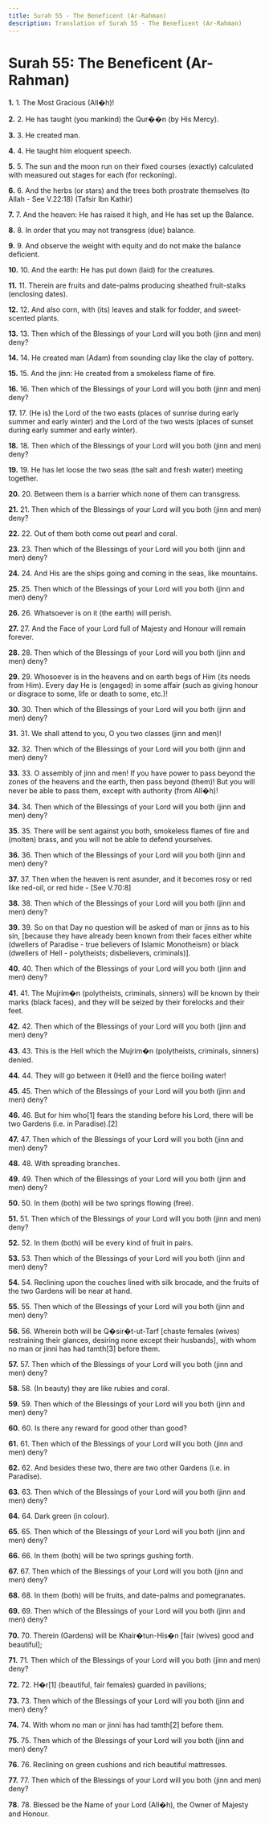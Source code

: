 ```yaml
---
title: Surah 55 - The Beneficent (Ar-Rahman)
description: Translation of Surah 55 - The Beneficent (Ar-Rahman)
---
```


# Surah 55: The Beneficent (Ar-Rahman)

**1.** 1. The Most Gracious (All�h)!

**2.** 2. He has taught (you mankind) the Qur��n (by His Mercy).

**3.** 3. He created man.

**4.** 4. He taught him eloquent speech.

**5.** 5. The sun and the moon run on their fixed courses (exactly) calculated with measured out stages for each (for reckoning).

**6.** 6. And the herbs (or stars) and the trees both prostrate themselves (to Allah - See V.22:18) (Tafsir Ibn Kathir)

**7.** 7. And the heaven: He has raised it high, and He has set up the Balance.

**8.** 8. In order that you may not transgress (due) balance.

**9.** 9. And observe the weight with equity and do not make the balance deficient.

**10.** 10. And the earth: He has put down (laid) for the creatures.

**11.** 11. Therein are fruits and date-palms producing sheathed fruit-stalks (enclosing dates).

**12.** 12. And also corn, with (its) leaves and stalk for fodder, and sweet-scented plants.

**13.** 13. Then which of the Blessings of your Lord will you both (jinn and men) deny?

**14.** 14. He created man (Adam) from sounding clay like the clay of pottery.

**15.** 15. And the jinn: He created from a smokeless flame of fire.

**16.** 16. Then which of the Blessings of your Lord will you both (jinn and men) deny?

**17.** 17. (He is) the Lord of the two easts (places of sunrise during early summer and early winter) and the Lord of the two wests (places of sunset during early summer and early winter).

**18.** 18. Then which of the Blessings of your Lord will you both (jinn and men) deny?

**19.** 19. He has let loose the two seas (the salt and fresh water) meeting together.

**20.** 20. Between them is a barrier which none of them can transgress.

**21.** 21. Then which of the Blessings of your Lord will you both (jinn and men) deny?

**22.** 22. Out of them both come out pearl and coral.

**23.** 23. Then which of the Blessings of your Lord will you both (jinn and men) deny?

**24.** 24. And His are the ships going and coming in the seas, like mountains.

**25.** 25. Then which of the Blessings of your Lord will you both (jinn and men) deny?

**26.** 26. Whatsoever is on it (the earth) will perish.

**27.** 27. And the Face of your Lord full of Majesty and Honour will remain forever.

**28.** 28. Then which of the Blessings of your Lord will you both (jinn and men) deny?

**29.** 29. Whosoever is in the heavens and on earth begs of Him (its needs from Him). Every day He is (engaged) in some affair (such as giving honour or disgrace to some, life or death to some, etc.)!

**30.** 30. Then which of the Blessings of your Lord will you both (jinn and men) deny?

**31.** 31. We shall attend to you, O you two classes (jinn and men)!

**32.** 32. Then which of the Blessings of your Lord will you both (jinn and men) deny?

**33.** 33. O assembly of jinn and men! If you have power to pass beyond the zones of the heavens and the earth, then pass beyond (them)! But you will never be able to pass them, except with authority (from All�h)!

**34.** 34. Then which of the Blessings of your Lord will you both (jinn and men) deny?

**35.** 35. There will be sent against you both, smokeless flames of fire and (molten) brass, and you will not be able to defend yourselves.

**36.** 36. Then which of the Blessings of your Lord will you both (jinn and men) deny?

**37.** 37. Then when the heaven is rent asunder, and it becomes rosy or red like red-oil, or red hide - [See V.70:8]

**38.** 38. Then which of the Blessings of your Lord will you both (jinn and men) deny?

**39.** 39. So on that Day no question will be asked of man or jinns as to his sin, [because they have already been known from their faces either white (dwellers of Paradise - true believers of Islamic Monotheism) or black (dwellers of Hell - polytheists; disbelievers, criminals)].

**40.** 40. Then which of the Blessings of your Lord will you both (jinn and men) deny?

**41.** 41. The Mujrim�n (polytheists, criminals, sinners) will be known by their marks (black faces), and they will be seized by their forelocks and their feet.

**42.** 42. Then which of the Blessings of your Lord will you both (jinn and men) deny?

**43.** 43. This is the Hell which the Mujrim�n (polytheists, criminals, sinners) denied.

**44.** 44. They will go between it (Hell) and the fierce boiling water!

**45.** 45. Then which of the Blessings of your Lord will you both (jinn and men) deny?

**46.** 46. But for him who[1] fears the standing before his Lord, there will be two Gardens (i.e. in Paradise).[2]

**47.** 47. Then which of the Blessings of your Lord will you both (jinn and men) deny?

**48.** 48. With spreading branches.

**49.** 49. Then which of the Blessings of your Lord will you both (jinn and men) deny?

**50.** 50. In them (both) will be two springs flowing (free).

**51.** 51. Then which of the Blessings of your Lord will you both (jinn and men) deny?

**52.** 52. In them (both) will be every kind of fruit in pairs.

**53.** 53. Then which of the Blessings of your Lord will you both (jinn and men) deny?

**54.** 54. Reclining upon the couches lined with silk brocade, and the fruits of the two Gardens will be near at hand.

**55.** 55. Then which of the Blessings of your Lord will you both (jinn and men) deny?

**56.** 56. Wherein both will be Q�sir�t-ut-Tarf [chaste females (wives) restraining their glances, desiring none except their husbands], with whom no man or jinni has had tamth[3] before them.

**57.** 57. Then which of the Blessings of your Lord will you both (jinn and men) deny?

**58.** 58. (In beauty) they are like rubies and coral.

**59.** 59. Then which of the Blessings of your Lord will you both (jinn and men) deny?

**60.** 60. Is there any reward for good other than good?

**61.** 61. Then which of the Blessings of your Lord will you both (jinn and men) deny?

**62.** 62. And besides these two, there are two other Gardens (i.e. in Paradise).

**63.** 63. Then which of the Blessings of your Lord will you both (jinn and men) deny?

**64.** 64. Dark green (in colour).

**65.** 65. Then which of the Blessings of your Lord will you both (jinn and men) deny?

**66.** 66. In them (both) will be two springs gushing forth.

**67.** 67. Then which of the Blessings of your Lord will you both (jinn and men) deny?

**68.** 68. In them (both) will be fruits, and date-palms and pomegranates.

**69.** 69. Then which of the Blessings of your Lord will you both (jinn and men) deny?

**70.** 70. Therein (Gardens) will be Khair�tun-His�n [fair (wives) good and beautiful];

**71.** 71. Then which of the Blessings of your Lord will you both (jinn and men) deny?

**72.** 72. H�r[1] (beautiful, fair females) guarded in pavilions;

**73.** 73. Then which of the Blessings of your Lord will you both (jinn and men) deny?

**74.** 74. With whom no man or jinni has had tamth[2] before them.

**75.** 75. Then which of the Blessings of your Lord will you both (jinn and men) deny?

**76.** 76. Reclining on green cushions and rich beautiful mattresses.

**77.** 77. Then which of the Blessings of your Lord will you both (jinn and men) deny?

**78.** 78. Blessed be the Name of your Lord (All�h), the Owner of Majesty and Honour.

